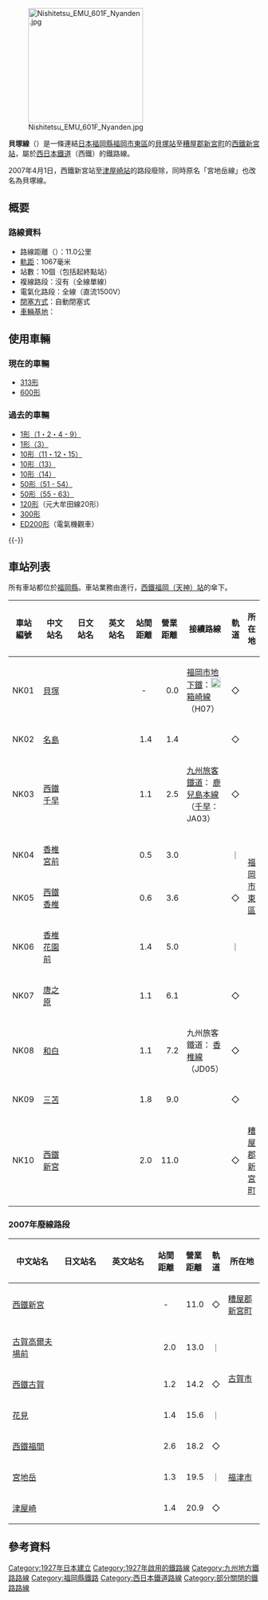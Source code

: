 {{for|1954年西鐵福岡市内線上的車輛（千鳥橋 - 貝塚間）|西鐵福岡市内線}}
{{Infobox 鐵道路線
|日文原名=貝塚線
|平假名=かいづかせん
|羅馬拼音=Kaizuka sen
|路線名稱=[[File:Nishitetsu_logo_vector.svg|50px]] 貝塚線
|路線顏色=#1065ab
|圖片=Nishi-Nippon-Railroad-600.JPG
|圖片大小=300px
|圖片說明=貝塚線{{link-ja|西鐵600型電力動車組 (鐵道·2代)|西鉄600形電車 (鉄道・2代)|600型}}列車（2007年，西鐵香椎站）
|國家={{JPN}}
|所在地=[[福岡縣|福岡縣]]
|起點=[[貝塚站_(福岡縣)|貝塚站]]
|終點=[[西鐵新宮站|西鐵新宮站]]
|站數=10個
|路線記號={{西鐵車站編號|NK}}
|通車=1927年5月23日
|全線通車=1951年7月1日
|項目1=部分廢除
|日期1=1979年2月11日（千鳥橋－貝塚間）<br />2007年4月1日（西鐵新宮－[[津屋崎站|津屋崎]]間）
|擁有者={{link-ja|博多灣鐵道汽船|博多湾鉄道汽船}}→{{link-ja|九州電氣軌道|九州電気軌道}}→<br />[[西日本鐵道|西日本鐵道]]
|車輛基地=
|使用車輛=參見[[#車輛|車輛]]一節
|路線距離=11.0公里
|軌距=1,067毫米
|電氣化方式=[[直流電|直流電]]1,500 [[伏特|V]]<br>[[高架電纜|高架電纜]]
|最高速度=
|路線圖=
}}
{{西日本鐵道RDT/貝塚線}}
[[File:Nishitetsu_EMU_601F_Nyanden.jpg|230px]]

'''貝塚線'''（{{jpn|j=貝塚線|hg=かいづかせん|rm=Kaizuka sen|f=y}}）是一條連結[[日本|日本]][[福岡縣|福岡縣]][[福岡市|福岡市]][[東區_(福岡市)|東區]]的[[貝塚站_(福岡縣)|貝塚站]]至[[糟屋郡|糟屋郡]][[新宮町|新宮町]]的[[西鐵新宮站|西鐵新宮站]]，屬於[[西日本鐵道|西日本鐵道]]（西鐵）的鐵路線。

2007年4月1日，西鐵新宮站至[[津屋崎站|津屋崎站]]的路段廢除，同時原名「宮地岳線」也改名為貝塚線。
==概要==
=== 路線資料===
*路線距離（{{link-ja|營業距離|営業キロ}}）：11.0公里
*[[軌距|軌距]]：1067毫米
*站數：10個（包括起終點站）
*複線路段：沒有（全線單線）
*電氣化路段：全線（直流1500V）
*[[閉塞_(鐵路)|閉塞方式]]：自動閉塞式
*[[車輛基地|車輛基地]]：{{link-ja|多多良車輛基地|多々良車両基地}}
==使用車輛==
=== 現在的車輛 ===
*[[西鐵313形電車|313形]]
*[[西鐵600形電車_(鐵道・2代)|600形]]

=== 過去的車輛 ===
* [[博多灣鐵道汽船デハ1形電車|1形（1・2・4 - 9）]]
* [[博多灣鐵道汽船コハフ1形客車|1形（3）]]
* [[博多灣鐵道汽船デハ10形電車|10形（11・12・15）]]
* [[博多灣鐵道汽船コハフ1形客車|10形（13）]]
* [[博多灣鐵道汽船デハ1形電車|10形（14）]]
* [[博多灣鐵道汽船コハフ1形客車|50形（51 - 54）]]
* [[西鐵50形電車|50形（55 - 63）]]
* [[西鐵20形電車|120形]]（元大牟田線20形）
* [[西鐵300形電車_(鉄道)|300形]]
* [[西鐵ED200形電氣機關車|ED200形]]（電氣機觀車）

{{-}}
== 車站列表 ==
所有車站都位於[[福岡縣|福岡縣]]。車站業務由{{link-ja|西鐵車站服務|西鉄ステーションサービス}}進行，[[西鐵福岡（天神）站|西鐵福岡（天神）站]]的傘下。
{| class="wikitable" rules="all"
|-
!style="width:3em;"|車站編號
!style="width:5em;"|中文站名
!style="width:5em;"|日文站名
!style="width:5em;"|英文站名
!style="width:2.5em;"|站間距離
!style="width:2.5em;"|營業距離
!接續路線
!style="width:1em;"|軌道
!所在地
|-
!NK01
|[[貝塚站_(福岡縣)|貝塚]]
|{{lang|ja|貝塚}}
|{{lang|en|Kaizuka}}
|style="text-align:center;"|-
|style="text-align:right;"|0.0
|[[福岡市地下鐵|福岡市地下鐵]]：[[File:Subway_FukuokaHakozaki.svg|20px]] [[箱崎線|箱崎線]]（H07）
|◇
|rowspan="9"|[[福岡市|福岡市]][[東區_(福岡市)|東區]]
|-
!NK02
|[[名島站|名島]]
|{{lang|ja|名島}}
|{{lang|en|Najima}}
|style="text-align:right;"|1.4
|style="text-align:right;"|1.4
| 
|◇
|-
!NK03
|[[西鐵千早站|西鐵千早]]
|{{lang|ja|西鉄千早}}
|{{lang|en|Nishitetsu-Chihaya}}
|style="text-align:right;"|1.1
|style="text-align:right;"|2.5
|[[九州旅客鐵道|九州旅客鐵道]]：{{JR九車站編號|JA}} [[鹿兒島本線|鹿兒島本線]]（[[千早站|千早]]：JA03）
|◇
|-
!NK04
|[[香椎宮前站|香椎宮前]]
|{{lang|ja|香椎宮前}}
|{{lang|en|Kashii-Miyamae}}
|style="text-align:right;"|0.5
|style="text-align:right;"|3.0
| 
|｜
|-
!NK05
|[[西鐵香椎站|西鐵香椎]]
|{{lang|ja|西鉄香椎}}
|{{lang|en|Nishitetsu-Kashii}}
|style="text-align:right;"|0.6
|style="text-align:right;"|3.6
| 
|◇
|-
!NK06
|[[香椎花園前站|香椎花園前]]
|{{lang|ja|香椎花園前}}
|{{lang|en|Kashii-Kaen-mae}}
|style="text-align:right;"|1.4
|style="text-align:right;"|5.0
| 
|｜
|-
!NK07
|[[唐之原站|唐之原]]
|{{lang|ja|唐の原}}
|{{lang|en|Tōnoharu}}
|style="text-align:right;"|1.1
|style="text-align:right;"|6.1
| 
|◇
|-
!NK08
|[[和白站|和白]]
|{{lang|ja|和白}}
|{{lang|en|Wajiro}}
|style="text-align:right;"|1.1
|style="text-align:right;"|7.2
|九州旅客鐵道：{{JR九車站編號|JD}} [[香椎線|香椎線]]（JD05）
|◇
|-
!NK09
|[[三苫站|三苫]]
|{{lang|ja|三苫}}
|{{lang|en|Mitoma}}
|style="text-align:right;"|1.8
|style="text-align:right;"|9.0
| 
|◇
|-
!NK10
|[[西鐵新宮站|西鐵新宮]]
|{{lang|ja|西鉄新宮}}
|{{lang|en|Nishitetsu-Shingū}}
|style="text-align:right;"|2.0
|style="text-align:right;"|11.0
| 
|◇
|[[糟屋郡|糟屋郡]][[新宮町|新宮町]]
|}
=== 2007年廢線路段 ===
{| class="wikitable" rules="all"
|-
!style="width:5em;"|中文站名
!style="width:5em;"|日文站名
!style="width:5em;"|英文站名
!style="width:2.5em;"|站間距離
!style="width:2.5em;"|營業距離
!style="width:1em;"|軌道
!所在地
|-
|[[西鐵新宮站|西鐵新宮]]
|{{lang|ja|西鉄新宮}}
|{{lang|en|Nishitetsu-Shingū}}
|style="text-align:center;"|-
|style="text-align:right;"|11.0
|◇
|[[糟屋郡|糟屋郡]][[新宮町|新宮町]]
|-
|[[古賀高爾夫場前站|古賀高爾夫場前]]
|{{lang|ja|古賀ゴルフ場前}}
|{{lang|en|Kogo-Gorufujō-mae}}
|style="text-align:right;"|2.0
|style="text-align:right;"|13.0
|｜
|rowspan="3"|[[古賀市|古賀市]]
|-
|[[西鐵古賀站|西鐵古賀]]
|{{lang|ja|西鉄古賀}}
|{{lang|en|Nishitetsu-Kogo}}
|style="text-align:right;"|1.2
|style="text-align:right;"|14.2
|◇
|-
|[[花見站|花見]]
|{{lang|ja|花見}}
|{{lang|en|Hanami}}
|style="text-align:right;"|1.4
|style="text-align:right;"|15.6
|｜
|-
|[[西鐵福間站|西鐵福間]]
|{{lang|ja|西鉄福間}}
|{{lang|en|Nishitetsu-Fukuma}}
|style="text-align:right;"|2.6
|style="text-align:right;"|18.2
|◇
|rowspan="3"|[[福津市|福津市]]
|-
|[[宮地岳站|宮地岳]]
|{{lang|ja|宮地岳}}
|{{lang|en|Miyachidake}}
|style="text-align:right;"|1.3
|style="text-align:right;"|19.5
|｜
|-
|[[津屋崎站|津屋崎]]
|{{lang|ja|津屋崎}}
|{{lang|en|Tsuyazaki}}
|style="text-align:right;"|1.4
|style="text-align:right;"|20.9
|◇
|}

== 參考資料 ==
{{Reflist}}
{{貝塚線}}
{{西日本鐵道路線}}
{{福岡大眾運輸}}
{{DEFAULTSORT:Kaizuka sen}}
{{Portal bar|日本|福岡|鐵路|日本鐵路|城市軌道交通}}
[[Category:1927年日本建立|Category:1927年日本建立]]
[[Category:1927年啟用的鐵路線|Category:1927年啟用的鐵路線]]
[[Category:九州地方鐵路路線|Category:九州地方鐵路路線]]
[[Category:福岡縣鐵路|Category:福岡縣鐵路]]
[[Category:西日本鐵道路線|Category:西日本鐵道路線]]
[[Category:部分關閉的鐵路路線|Category:部分關閉的鐵路路線]]
